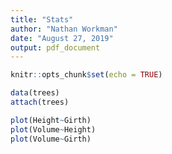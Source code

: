 ---
title: "Stats"
author: "Nathan Workman"
date: "August 27, 2019"
output: pdf_document
---

```{r setup, include=FALSE}
knitr::opts_chunk$set(echo = TRUE)
```


 
 
```{r}
data(trees)
attach(trees)

```
 
 
 
```{r}
plot(Height~Girth)
plot(Volume~Height)
plot(Volume~Girth)
```
 
 